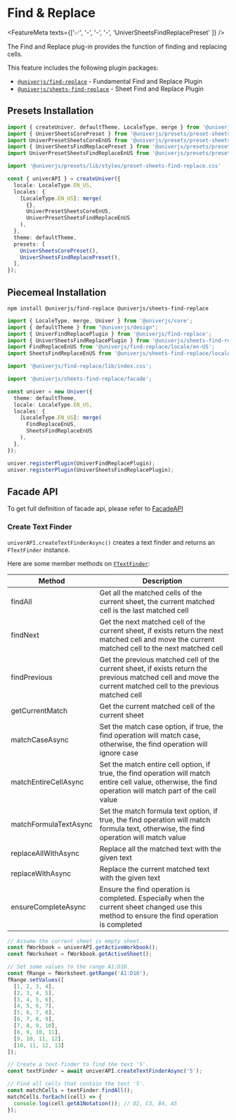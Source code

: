 
# Find & Replace

<FeatureMeta texts={['✅', '-', '-', '-', 'UniverSheetsFindReplacePreset' ]} />

The Find and Replace plug-in provides the function of finding and replacing cells.

This feature includes the following plugin packages:

* [`@univerjs/find-replace`](https://www.npmjs.com/package/@univerjs/find-replace) - Fundamental Find and Replace Plugin
* [`@univerjs/sheets-find-replace`](https://www.npmjs.com/package/@univerjs/sheets-find-replace) - Sheet Find and Replace Plugin

## Presets Installation

```typescript {4-5,7,15,21}
import { createUniver, defaultTheme, LocaleType, merge } from '@univerjs/presets';
import { UniverSheetsCorePreset } from '@univerjs/presets/preset-sheets-core';
import UniverPresetSheetsCoreEnUS from '@univerjs/presets/preset-sheets-core/locales/en-US';
import { UniverSheetsFindReplacePreset } from '@univerjs/presets/preset-sheets-find-replace';
import UniverPresetSheetsFindReplaceEnUS from '@univerjs/presets/preset-sheets-find-replace/locales/en-US';

import '@univerjs/presets/lib/styles/preset-sheets-find-replace.css'

const { univerAPI } = createUniver({
  locale: LocaleType.EN_US,
  locales: {
    [LocaleType.EN_US]: merge(
      {},
      UniverPresetSheetsCoreEnUS,
      UniverPresetSheetsFindReplaceEnUS 
    ),
  },
  theme: defaultTheme,
  presets: [
    UniverSheetsCorePreset(),
    UniverSheetsFindReplacePreset(),
  ],
});
```

## Piecemeal Installation

```shell npm2yarn
npm install @univerjs/find-replace @univerjs/sheets-find-replace
```

```typescript {3-6,8,15-16,21-22}
import { LocaleType, merge, Univer } from '@univerjs/core';
import { defaultTheme } from "@univerjs/design";
import { UniverFindReplacePlugin } from '@univerjs/find-replace';
import { UniverSheetsFindReplacePlugin } from '@univerjs/sheets-find-replace';
import FindReplaceEnUS from '@univerjs/find-replace/locale/en-US';
import SheetsFindReplaceEnUS from '@univerjs/sheets-find-replace/locale/en-US';

import '@univerjs/find-replace/lib/index.css';

import '@univerjs/sheets-find-replace/facade';

const univer = new Univer({
  theme: defaultTheme,
  locale: LocaleType.EN_US,
  locales: {
    [LocaleType.EN_US]: merge(
      FindReplaceEnUS,
      SheetsFindReplaceEnUS
    ),
  },
});

univer.registerPlugin(UniverFindReplacePlugin);
univer.registerPlugin(UniverSheetsFindReplacePlugin);
```

## Facade API

To get full definition of facade api, please refer to [FacadeAPI](https://reference.univer.ai/en-US)

### Create Text Finder

`univerAPI.createTextFinderAsync()` creates a text finder and returns an `FTextFinder` instance.

Here are some member methods on [`FTextFinder`](https://reference.univer.ai/en-US/classes/FTextFinder):

| Method | Description |
| ------ | ----------- |
| findAll | Get all the matched cells of the current sheet, the current matched cell is the last matched cell |
| findNext | Get the next matched cell of the current sheet, if exists return the next matched cell and move the current matched cell to the next matched cell |
| findPrevious | Get the previous matched cell of the current sheet, if exists return the previous matched cell and move the current matched cell to the previous matched cell |
| getCurrentMatch | Get the current matched cell of the current sheet |
| matchCaseAsync | Set the match case option, if true, the find operation will match case, otherwise, the find operation will ignore case |
| matchEntireCellAsync | Set the match entire cell option, if true, the find operation will match entire cell value, otherwise, the find operation will match part of the cell value |
| matchFormulaTextAsync | Set the match formula text option, if true, the find operation will match formula text, otherwise, the find operation will match value |
| replaceAllWithAsync | Replace all the matched text with the given text |
| replaceWithAsync | Replace the current matched text with the given text |
| ensureCompleteAsync | Ensure the find operation is completed. Especially when the current sheet changed use this method to ensure the find operation is completed |

```typescript
// Assume the current sheet is empty sheet.
const fWorkbook = univerAPI.getActiveWorkbook();
const fWorksheet = fWorkbook.getActiveSheet();

// Set some values to the range A1:D10.
const fRange = fWorksheet.getRange('A1:D10');
fRange.setValues([
  [1, 2, 3, 4],
  [2, 3, 4, 5],
  [3, 4, 5, 6],
  [4, 5, 6, 7],
  [5, 6, 7, 8],
  [6, 7, 8, 9],
  [7, 8, 9, 10],
  [8, 9, 10, 11],
  [9, 10, 11, 12],
  [10, 11, 12, 13]
]);

// Create a text-finder to find the text '5'.
const textFinder = await univerAPI.createTextFinderAsync('5');

// Find all cells that contain the text '5'.
const matchCells = textFinder.findAll();
matchCells.forEach((cell) => {
  console.log(cell.getA1Notation()); // D2, C3, B4, A5
});
```
